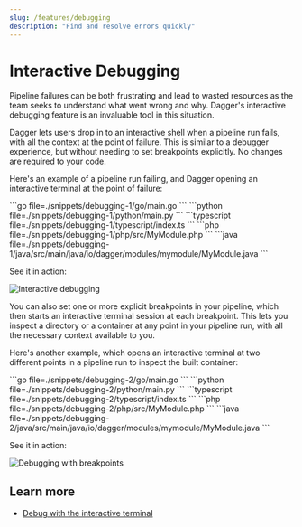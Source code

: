 ```yaml
---
slug: /features/debugging
description: "Find and resolve errors quickly"
---
```


# Interactive Debugging

Pipeline failures can be both frustrating and lead to wasted resources as the team seeks to understand what went wrong and why. Dagger's interactive debugging feature is an invaluable tool in this situation.

Dagger lets users drop in to an interactive shell when a pipeline run fails, with all the context at the point of failure. This is similar to a debugger experience, but without needing to set breakpoints explicitly. No changes are required to your code.

Here's an example of a pipeline run failing, and Dagger opening an interactive terminal at the point of failure:

<Tabs groupId="language" queryString="sdk">
<TabItem value="Go">
```go file=./snippets/debugging-1/go/main.go
```
</TabItem>
<TabItem value="Python">
```python file=./snippets/debugging-1/python/main.py
```
</TabItem>
<TabItem value="TypeScript">
```typescript file=./snippets/debugging-1/typescript/index.ts
```
</TabItem>
<TabItem value="PHP">
```php file=./snippets/debugging-1/php/src/MyModule.php
```
</TabItem>
<TabItem value="Java">
```java file=./snippets/debugging-1/java/src/main/java/io/dagger/modules/mymodule/MyModule.java
```
</TabItem>
</Tabs>

See it in action:

![Interactive debugging](/img/current_docs/features/debug-interactive.gif)

You can also set one or more explicit breakpoints in your pipeline, which then starts an interactive terminal session at each breakpoint. This lets you inspect a directory or a container at any point in your pipeline run, with all the necessary context available to you.

Here's another example, which opens an interactive terminal at two different points in a pipeline run to inspect the built container:

<Tabs groupId="language" queryString="sdk">
<TabItem value="Go">
```go file=./snippets/debugging-2/go/main.go
```
</TabItem>
<TabItem value="Python">
```python file=./snippets/debugging-2/python/main.py
```
</TabItem>
<TabItem value="TypeScript">
```typescript file=./snippets/debugging-2/typescript/index.ts
```
</TabItem>
<TabItem value="PHP">
```php file=./snippets/debugging-2/php/src/MyModule.php
```
</TabItem>
<TabItem value="Java">
```java file=./snippets/debugging-2/java/src/main/java/io/dagger/modules/mymodule/MyModule.java
```
</TabItem>
</Tabs>

See it in action:

![Debugging with breakpoints](/img/current_docs/features/debug-breakpoints.gif)

## Learn more

- [Debug with the interactive terminal](../api/terminal.mdx)
